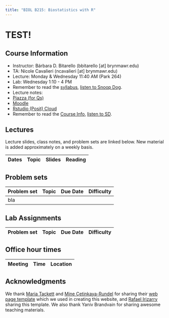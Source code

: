```yaml
---
title: "BIOL B215: Biostatistics with R"
---
```


# TEST!

## Course Information

-   Instructor: Bárbara D. Bitarello (bbitarello \[at\] brynmawr.edu)
-   TA: Nicole Cavalieri (ncavalieri \[at\] brynmawr.edu)
-   Lecture: Monday & Wednesday 11:40 AM (Park 264)
-   Lab: Wednesday 1:10 - 4 PM
-   Remember to read the [syllabus](syllabus.qmd), [listen to Snoop Dog](https://www.youtube.com/embed/aL_fP5axQV4).
-   Lecture notes:
-   [Piazza (for Qs)](https://piazza.com/brynmawr/fall2025/bmcbiolb215001f25)
-   [Moodle](https://moodle.brynmawr.edu/course/view.php?id=8224)
-   [Rstudio (Posit) Cloud](https://posit.cloud/spaces/678147/join?access_code=hl0WMhTu8LNwvW1hn-uIdm_lx1Xm8sCjIUMwCW24)
-   Remember to read the [Course Info](syllabus.qmd), [listen to SD](https://www.youtube.com/embed/aL_fP5axQV4).

## Lectures

Lecture slides, class notes, and problem sets are linked below. New material is added approximately on a weekly basis.

| Dates | Topic | Slides | Reading |
|:------|:------|:-------|:--------|

## Problem sets

| Problem set | Topic | Due Date | Difficulty |
|:------------|:------|:---------|:-----------|
|bla||||

## Lab Assignments

| Problem set | Topic | Due Date | Difficulty |
|:------------|:------|:---------|:-----------|

## Office hour times

| Meeting | Time | Location |
|---------|------|----------|

## Acknowledgments

We thank [Maria Tackett](https://github.com/matackett) and [Mine Çetinkaya-Rundel](https://github.com/mine-cetinkaya-rundel) for sharing their [web page template](https://github.com/rstudio-conf-2022/teach-ds-course-website/tree/main) which we used in creating this website, and [Rafael Irizarry](https://github.com/rafalab) sharing this template. We also thank Yaniv Brandvain for sharing awesome teaching materials.
